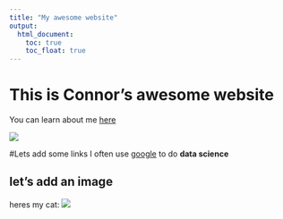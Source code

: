 ```yaml
---
title: "My awesome website"
output: 
  html_document:
    toc: true
    toc_float: true
---
```


# This is Connor's awesome website

You can learn about me [here](about.html)

![](https://media.giphy.com/media/drXGoW1iudhKw/giphy.gif)

#Lets add some links
I often use [google](https://google.com) to do **data science**

## let's add an image

heres my cat:
![](doge.jpg)